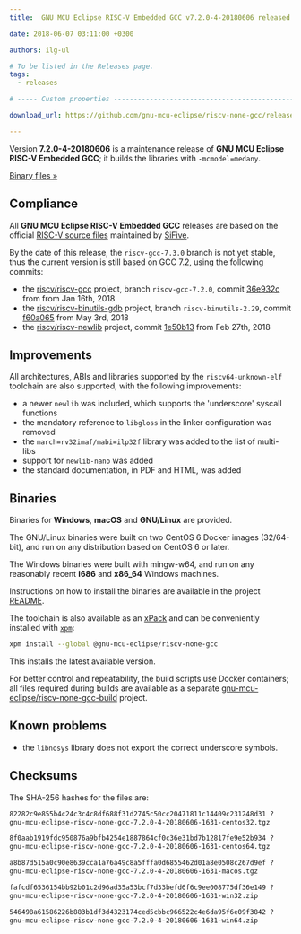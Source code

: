 ```yaml
---
title:  GNU MCU Eclipse RISC-V Embedded GCC v7.2.0-4-20180606 released

date: 2018-06-07 03:11:00 +0300

authors: ilg-ul

# To be listed in the Releases page.
tags:
  - releases

# ----- Custom properties -----------------------------------------------------

download_url: https://github.com/gnu-mcu-eclipse/riscv-none-gcc/releases/tag/v7.2.0-4-20180606/

---
```


Version **7.2.0-4-20180606** is a maintenance release of **GNU MCU Eclipse
RISC-V Embedded GCC**; it builds the libraries with `-mcmodel=medany`.

<!-- truncate -->

<p><a href={frontMatter.download_url}>Binary files »</a></p>

## Compliance

All **GNU MCU Eclipse RISC-V Embedded GCC** releases are based on the
official [RISC-V source files](https://github.com/riscv/riscv-gcc)
maintained by [SiFive](https://www.sifive.com).

By the date of this release, the `riscv-gcc-7.3.0` branch is not yet
stable, thus the current version is still based on GCC 7.2, using the
following commits:

- the [riscv/riscv-gcc](https://github.com/riscv/riscv-gcc) project,
branch `riscv-gcc-7.2.0`, commit
[36e932c](https://github.com/gnu-mcu-eclipse/riscv-none-gcc/commit/36e932c683490ddfa5225ad8d842b002a8a74ed4)
from from Jan 16th, 2018
- the [riscv/riscv-binutils-gdb](https://github.com/riscv/riscv-binutils-gdb)
project, branch `riscv-binutils-2.29`, commit
[f60a065](https://github.com/gnu-mcu-eclipse/riscv-binutils-gdb/commit/f60a065a25cc54169a34ed351931097a44703a5c)
from May 3rd, 2018
- the [riscv/riscv-newlib](https://github.com/riscv/riscv-newlib) project,
commit [1e50b13](https://github.com/gnu-mcu-eclipse/riscv-newlib/commit/1e50b130fe1514a96eb4dc12f4a661d14f5cf6d4)
from Feb 27th, 2018

## Improvements

All architectures, ABIs and libraries supported by the `riscv64-unknown-elf`
toolchain are also supported, with the following improvements:

* a newer `newlib` was included, which supports the 'underscore' syscall functions
* the mandatory reference to `libgloss` in the linker configuration was removed
* the `march=rv32imaf/mabi=ilp32f` library was added to the list of multi-libs
* support for `newlib-nano` was added
* the standard documentation, in PDF and HTML, was added

## Binaries

Binaries for **Windows**, **macOS** and **GNU/Linux** are provided.

The GNU/Linux binaries were built on two CentOS 6 Docker images (32/64-bit),
and run on any distribution based on CentOS 6 or later.

The Windows binaries were built with mingw-w64, and run on any reasonably
recent **i686** and **x86_64** Windows machines.

Instructions on how to install the binaries are available in the project [README](https://github.com/xpack-dev-tools/riscv-none-embed-gcc-xpack).

The toolchain is also available as an
[xPack](https://www.npmjs.com/package/@gnu-mcu-eclipse/riscv-none-gcc)
and can be conveniently installed with
[`xpm`](https://www.npmjs.com/package/xpm):

```sh
xpm install --global @gnu-mcu-eclipse/riscv-none-gcc
```

This installs the latest available version.

For better control and repeatability, the build scripts use Docker
containers; all files required during builds are available as a separate
[gnu-mcu-eclipse/riscv-none-gcc-build](https://github.com/gnu-mcu-eclipse/riscv-none-gcc-build)
project.

## Known problems

* the `libnosys` library does not export the correct underscore symbols.

## Checksums

The SHA-256 hashes for the files are:

```txt
82282c9e855b4c24c3c4c8df688f31d2745c50cc20471811c14409c231248d31 ?
gnu-mcu-eclipse-riscv-none-gcc-7.2.0-4-20180606-1631-centos32.tgz

8f0aab1919fdc950876a9bfb4254e1887864cf0c36e31bd7b12817fe9e52b934 ?
gnu-mcu-eclipse-riscv-none-gcc-7.2.0-4-20180606-1631-centos64.tgz

a8b87d515a0c90e8639cca1a76a49c8a5fffa0d6855462d01a8e0508c267d9ef ?
gnu-mcu-eclipse-riscv-none-gcc-7.2.0-4-20180606-1631-macos.tgz

fafcdf6536154bb92b01c2d96ad35a53bcf7d33befd6f6c9ee008775df36e149 ?
gnu-mcu-eclipse-riscv-none-gcc-7.2.0-4-20180606-1631-win32.zip

546498a61586226b883b1df3d4323174ced5cbbc966522c4e6da95f6e09f3842 ?
gnu-mcu-eclipse-riscv-none-gcc-7.2.0-4-20180606-1631-win64.zip
```
